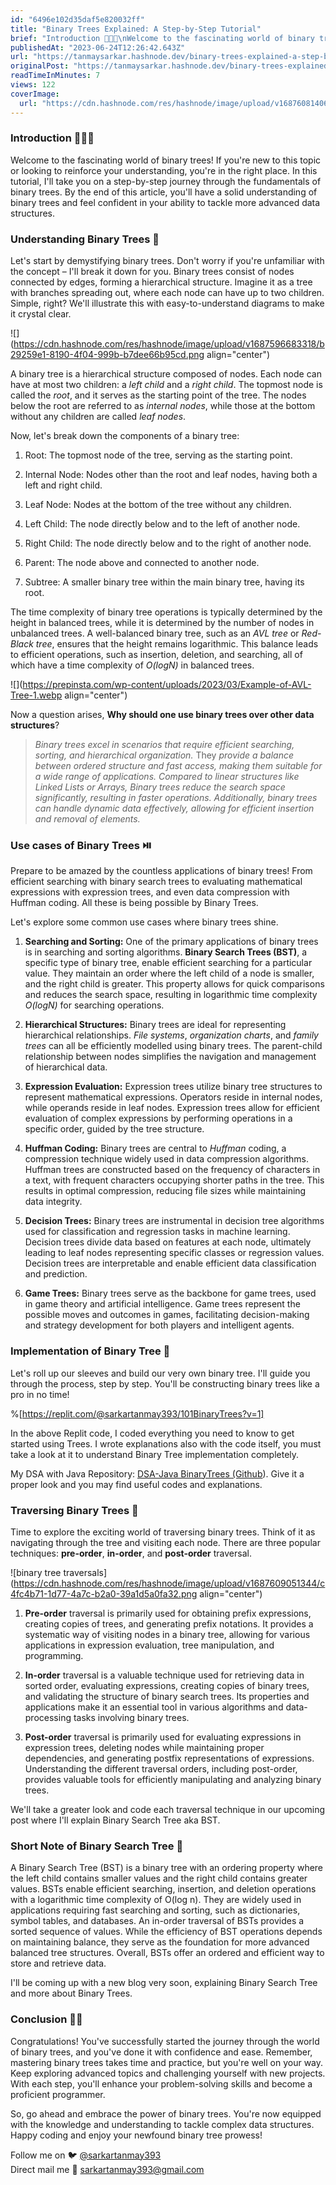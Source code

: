 ```yaml
---
id: "6496e102d35daf5e820032ff"
title: "Binary Trees Explained: A Step-by-Step Tutorial"
brief: "Introduction 🧑🏽‍💻\nWelcome to the fascinating world of binary trees! If you're new to this topic or looking to reinforce your understanding, you're in the right place. In this tutorial, I'll take you on a step-by-step journey through the fundamenta..."
publishedAt: "2023-06-24T12:26:42.643Z"
url: "https://tanmaysarkar.hashnode.dev/binary-trees-explained-a-step-by-step-tutorial"
originalPost: "https://tanmaysarkar.hashnode.dev/binary-trees-explained-a-step-by-step-tutorial"
readTimeInMinutes: 7
views: 122
coverImage:
  url: "https://cdn.hashnode.com/res/hashnode/image/upload/v1687608140612/3d9d357e-d5fb-4e8a-8745-58738090e187.jpeg"
---
```


### Introduction 🧑🏽‍💻

Welcome to the fascinating world of binary trees! If you're new to this topic or looking to reinforce your understanding, you're in the right place. In this tutorial, I'll take you on a step-by-step journey through the fundamentals of binary trees. By the end of this article, you'll have a solid understanding of binary trees and feel confident in your ability to tackle more advanced data structures.

### Understanding Binary Trees 🎄

Let's start by demystifying binary trees. Don't worry if you're unfamiliar with the concept – I'll break it down for you. Binary trees consist of nodes connected by edges, forming a hierarchical structure. Imagine it as a tree with branches spreading out, where each node can have up to two children. Simple, right? We'll illustrate this with easy-to-understand diagrams to make it crystal clear.

![](https://cdn.hashnode.com/res/hashnode/image/upload/v1687596683318/b29259e1-8190-4f04-999b-b7dee66b95cd.png align="center")

A binary tree is a hierarchical structure composed of nodes. Each node can have at most two children: a *left child* and a *right child*. The topmost node is called the *root*, and it serves as the starting point of the tree. The nodes below the root are referred to as *internal nodes*, while those at the bottom without any children are called *leaf nodes*.

Now, let's break down the components of a binary tree:

1. Root: The topmost node of the tree, serving as the starting point.
    
2. Internal Node: Nodes other than the root and leaf nodes, having both a left and right child.
    
3. Leaf Node: Nodes at the bottom of the tree without any children.
    
4. Left Child: The node directly below and to the left of another node.
    
5. Right Child: The node directly below and to the right of another node.
    
6. Parent: The node above and connected to another node.
    
7. Subtree: A smaller binary tree within the main binary tree, having its root.
    

The time complexity of binary tree operations is typically determined by the height in balanced trees, while it is determined by the number of nodes in unbalanced trees. A well-balanced binary tree, such as an *AVL tree* or *Red-Black tree*, ensures that the height remains logarithmic. This balance leads to efficient operations, such as insertion, deletion, and searching, all of which have a time complexity of *O(logN)* in balanced trees.

![](https://prepinsta.com/wp-content/uploads/2023/03/Example-of-AVL-Tree-1.webp align="center")

Now a question arises, **Why should one use binary trees over other data structures**?

> *Binary trees excel in scenarios that require efficient searching, sorting, and hierarchical organization.* They *provide a balance between ordered structure and fast access, making them suitable for a wide range of applications. Compared to linear structures like Linked Lists or Arrays, Binary trees reduce the search space significantly, resulting in faster operations. Additionally, binary trees can handle dynamic data effectively, allowing for efficient insertion and removal of elements.*

### Use cases of Binary Trees ⏯️

Prepare to be amazed by the countless applications of binary trees! From efficient searching with binary search trees to evaluating mathematical expressions with expression trees, and even data compression with Huffman coding. All these is being possible by Binary Trees.

Let's explore some common use cases where binary trees shine.

1. **Searching and Sorting:** One of the primary applications of binary trees is in searching and sorting algorithms. **Binary Search Trees (BST)**, a specific type of binary tree, enable efficient searching for a particular value. They maintain an order where the left child of a node is smaller, and the right child is greater. This property allows for quick comparisons and reduces the search space, resulting in logarithmic time complexity *O(logN)* for searching operations.
    
2. **Hierarchical Structures:** Binary trees are ideal for representing hierarchical relationships. *File systems*, *organization charts*, and *family trees* can all be efficiently modelled using binary trees. The parent-child relationship between nodes simplifies the navigation and management of hierarchical data.
    
3. **Expression Evaluation:** Expression trees utilize binary tree structures to represent mathematical expressions. Operators reside in internal nodes, while operands reside in leaf nodes. Expression trees allow for efficient evaluation of complex expressions by performing operations in a specific order, guided by the tree structure.
    
4. **Huffman Coding:** Binary trees are central to *Huffman* coding, a compression technique widely used in data compression algorithms. Huffman trees are constructed based on the frequency of characters in a text, with frequent characters occupying shorter paths in the tree. This results in optimal compression, reducing file sizes while maintaining data integrity.
    
5. **Decision Trees:** Binary trees are instrumental in decision tree algorithms used for classification and regression tasks in machine learning. Decision trees divide data based on features at each node, ultimately leading to leaf nodes representing specific classes or regression values. Decision trees are interpretable and enable efficient data classification and prediction.
    
6. **Game Trees:** Binary trees serve as the backbone for game trees, used in game theory and artificial intelligence. Game trees represent the possible moves and outcomes in games, facilitating decision-making and strategy development for both players and intelligent agents.
    

### Implementation of Binary Tree 🌱

Let's roll up our sleeves and build our very own binary tree. I'll guide you through the process, step by step. You'll be constructing binary trees like a pro in no time!

%[https://replit.com/@sarkartanmay393/101BinaryTrees?v=1] 

In the above Replit code, I coded everything you need to know to get started using Trees. I wrote explanations also with the code itself, you must take a look at it to understand Binary Tree implementation completely.

My DSA with Java Repository: [DSA-Java BinaryTrees (Github](https://github.com/sarkartanmay393/DSA-Java/tree/master/src/com/tanmay/BinaryTree)). Give it a proper look and you may find useful codes and explanations.

### Traversing Binary Trees 🎋

Time to explore the exciting world of traversing binary trees. Think of it as navigating through the tree and visiting each node. There are three popular techniques: **pre-order**, **in-order**, and **post-order** traversal.

![binary tree traversals](https://cdn.hashnode.com/res/hashnode/image/upload/v1687609051344/c4fc4b71-1d77-4a7c-b2a0-39a1d5a0fa32.png align="center")

1. **Pre-order** traversal is primarily used for obtaining prefix expressions, creating copies of trees, and generating prefix notations. It provides a systematic way of visiting nodes in a binary tree, allowing for various applications in expression evaluation, tree manipulation, and programming.
    
2. **In-order** traversal is a valuable technique used for retrieving data in sorted order, evaluating expressions, creating copies of binary trees, and validating the structure of binary search trees. Its properties and applications make it an essential tool in various algorithms and data-processing tasks involving binary trees.
    
3. **Post-order** traversal is primarily used for evaluating expressions in expression trees, deleting nodes while maintaining proper dependencies, and generating postfix representations of expressions. Understanding the different traversal orders, including post-order, provides valuable tools for efficiently manipulating and analyzing binary trees.
    

We'll take a greater look and code each traversal technique in our upcoming post where I'll explain Binary Search Tree aka BST.

### Short Note of Binary Search Tree 📝

A Binary Search Tree (BST) is a binary tree with an ordering property where the left child contains smaller values and the right child contains greater values. BSTs enable efficient searching, insertion, and deletion operations with a logarithmic time complexity of O(log n). They are widely used in applications requiring fast searching and sorting, such as dictionaries, symbol tables, and databases. An in-order traversal of BSTs provides a sorted sequence of values. While the efficiency of BST operations depends on maintaining balance, they serve as the foundation for more advanced balanced tree structures. Overall, BSTs offer an ordered and efficient way to store and retrieve data.

I'll be coming up with a new blog very soon, explaining Binary Search Tree and more about Binary Trees.

### Conclusion 🙌🏼

Congratulations! You've successfully started the journey through the world of binary trees, and you've done it with confidence and ease. Remember, mastering binary trees takes time and practice, but you're well on your way. Keep exploring advanced topics and challenging yourself with new projects. With each step, you'll enhance your problem-solving skills and become a proficient programmer.

So, go ahead and embrace the power of binary trees. You're now equipped with the knowledge and understanding to tackle complex data structures. Happy coding and enjoy your newfound binary tree prowess!

Follow me on 🐦 [@sarkartanmay393](www.twitter.com/sarkartanmay393)  
Direct mail me 📧 [sarkartanmay393@gmail.com](http://mailto:sarkartanmay393@gmail.com) 